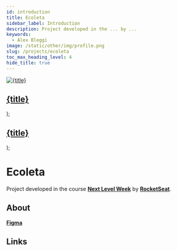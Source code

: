 ```yaml
---
id: introduction
title: Ecoleta
sidebar_label: Introduction
description: Project developed in the ... by ...
keywords:
  - Alex Bleggi
image: /static/other/img/profile.png
slug: /projects/ecoleta
toc_max_heading_level: 4
hide_title: true
---
```



  <a className="built-with" href={url}>
    <img className={`built-with__image ${className}`} src={useBaseUrl(`img/knowledge/${image}`)} alt={title} style={style}/>
    <div className="built-with__overlay">
      <h2 className="built-with__heading">{title}</h2>
    </div>
  </a>
);

  <a className="built-with-text" href={url}>
    <div className="built-with-text__overlay">
      <h2 className="built-with-text__heading">{title}</h2>
    </div>
  </a>
);

# Ecoleta

Project developed in the course **[Next Level Week](https://www.rocketseat.com.br/plus)** by **[RocketSeat](https://www.rocketseat.com.br/)**.

## About

**[Figma](https://www.figma.com/file/igHQHnaksre9OKORRWCO3m/Ecoleta-(Booster)-(Copy)?t=T40AlRLSGRVh8WjQ-0)**

## Links
